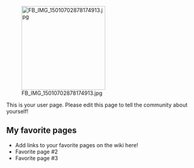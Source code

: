 [[File:FB IMG 15010702878174913.jpg|thumb|220px|right|alt=]]

This is your user page. Please edit this page to tell the community about yourself!

==My favorite pages==

* Add links to your favorite pages on the wiki here!
* Favorite page #2
* Favorite page #3
